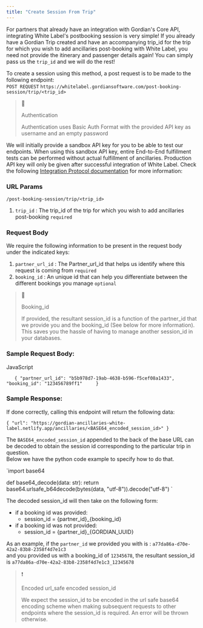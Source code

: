 ```yaml
---
title: "Create Session From Trip"
---
```


For partners that already have an integration with Gordian's Core API, integrating White Label's postbooking session is very simple! If you already have a Gordian Trip created and have an accompanying trip\_id for the trip for which you wish to add ancillaries post-booking with White Label, you need not provide the itinerary and passenger details again! You can simply pass us the `trip_id` and we will do the rest!

To create a session using this method, a post request is to be made to the following endpoint:  
`POST REQUEST` `https://whitelabel.gordiansoftware.com/post-booking-session/trip/<trip_id>`

> 📘
> 
> Authentication
> 
> Authentication uses Basic Auth Format with the provided API key as username and an empty password

We will initially provide a sandbox API key for you to be able to test our endpoints. When using this sandbox API key, entire End-to-End fulfillment tests can be performed without actual fulfillment of ancillaries. Production API key will only be given after successful integration of White Label. Check the following [Integration Protocol documentation](https://www.notion.so/Integration-Protocol-da99ac74755c4b96ac6c4dcb5e0e9d0b) for more information: 

### URL Params

`/post-booking-session/trip/<trip_id>`

1. `trip_id` : The trip\_id of the trip for which you wish to add ancillaries post-booking `required`

### Request Body

We require the following information to be present in the request body under the indicated keys:

1. `partner_url_id` : The Partner\_url\_id that helps us identify where this request is coming from `required`
2. `booking_id` : An unique id that can help you differentiate between the different bookings you manage `optional`

> 📘
> 
> Booking\_id
> 
> If provided, the resultant session\_id is a function of the partner\_id that we provide you and the booking\_id (See below for more information). This saves you the hassle of having to manage another session\_id in your databases.

### Sample Request Body:

JavaScript

`    {
	"partner_url_id": "b5b978d7-19ab-4638-b596-f5cef08a1433", 
	"booking_id": "123456789ff1"	
}
`

### Sample Response:

If done correctly, calling this endpoint will return the following data:

`{
	"url": "https://gordian-ancillaries-white-label.netlify.app/ancillaries/<BASE64_encoded_session_id>"
}
`

The `BASE64_encoded_session_id` appended to the back of the base URL can be decoded to obtain the session id corresponding to the particular trip in question.  
Below we have the python code example to specify how to do that.

`import base64

def base64_decode(data: str):
    return base64.urlsafe_b64decode(bytes(data, "utf-8")).decode("utf-8")
`

The decoded session\_id will then take on the following form:

* if a booking id was provided:  
   * session_id = {partner\_id}_{booking\_id}
* if a booking id was not provided:  
   * session_id = {partner\_id}_{GORDIAN\_UUID}

As an example, if the `partner_id` we provided you with is : `a77da86a-d70e-42a2-83b8-2358f4d7e1c3`  
and you provided us with a booking\_id of `12345678`, the resultant session\_id is `a77da86a-d70e-42a2-83b8-2358f4d7e1c3_12345678`

> ❗️
> 
> Encoded url\_safe encoded session\_id
> 
> We expect the session\_id to be encoded in the url safe base64 encoding scheme when making subsequent requests to other endpoints where the session\_id is required. An error will be thrown otherwise.